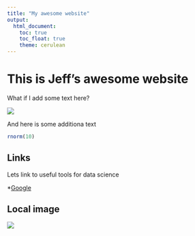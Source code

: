 ```yaml
---
title: "My awesome website"
output: 
  html_document:
    toc: true
    toc_float: true
    theme: cerulean
---
```


# This is Jeff's awesome website

What if I add some text here?

![](https://media.giphy.com/media/drXGoW1iudhKw/giphy.gif)

And here is some additiona text


```r
rnorm(10)
```

## Links

Lets link to useful tools for data science

*[Google](https://www.google.com/)


## Local image

![](images/1.PNG)
